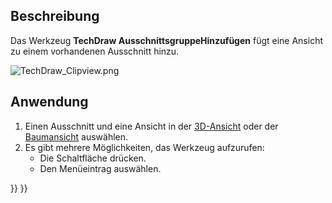 <languages/>

{{Docnav/de
|
|
|[[TechDraw_Workbench/de|TechDraw]]
|IconL=
|IconR=
|IconC=Workbench_TechDraw.svg
}}

{{VeryImportantMessage|Dieses Werkzeug ist veraltet und wird in {{VersionPlus/de|1.0}} nicht mehr enthalten sein.<br>Ansichten können jetzt mit Ziehen und Ablegen zwischen [[TechDraw_ClipGroup/de|Ausschnittsgruppen]] in der [[Tree_view/de|Baumansicht]] verschoben werden.}}

{{GuiCommand/de
|Name=TechDraw ClipGroupAdd
|Name/de=TechDraw AusschnittsgruppeHinzufügen
|MenuLocation=TechDraw→ Clipped Views → Ansicht zu Ausschnittsgruppe hinzufügen
|Workbenches=[[TechDraw_Workbench/de|TechDraw]]
|SeeAlso=
}}

<span id="Description"></span>
==Beschreibung== 

Das Werkzeug '''TechDraw AusschnittsgruppeHinzufügen''' fügt eine Ansicht zu einem vorhandenen Ausschnitt hinzu. 

[[Image:TechDraw Clipview.png]]
{{Caption|Ausschnittfenster, das verschiedene vorhandene Ansichten beschneidet}}

<span id="Usage"></span>
==Anwendung== 

# Einen Ausschnitt und eine Ansicht in der [[3D_view/de|3D-Ansicht]] oder der [[Tree_view/de|Baumansicht]] auswählen.
# Es gibt mehrere Möglichkeiten, das Werkzeug aufzurufen:
#* Die Schaltfläche {{Button|[[Image:TechDraw_ClipGroupAdd.svg|16px]] [[TechDraw_ClipGroupAdd/de|Ansicht zu Ausschnittsgruppe hinzufügen]]}} drücken.
#* Den Menüeintrag {{MenuCommand|TechDraw → Clipped Views → [[Image:TechDraw_ClipGroupAdd.svg|16px]] Ansicht zu Ausschnittsgruppe hinzufügen}} auswählen.


{{Docnav/de
|
|
|[[TechDraw_Workbench/de|TechDraw]]
|IconL=
|IconR=
|IconC=Workbench_TechDraw.svg
}}

{{TechDraw Tools navi{{#translation:}}}}
{{Userdocnavi{{#translation:}}}}
{{clear}}